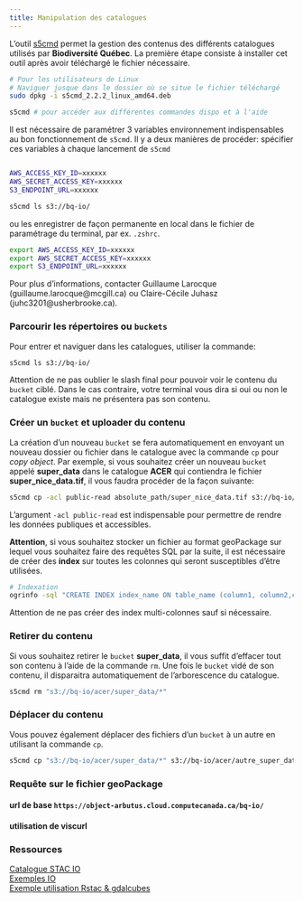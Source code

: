 ```yaml
---
title: Manipulation des catalogues
---
```


L'outil [s5cmd](https://github.com/peak/s5cmd) permet la gestion des contenus des différents catalogues utilisés par **Biodiversité Québec**. La première étape consiste à installer cet outil après avoir téléchargé le fichier nécessaire.

```bash
# Pour les utilisateurs de Linux
# Naviguer jusque dans le dossier où se situe le fichier téléchargé
sudo dpkg -i s5cmd_2.2.2_linux_amd64.deb

s5cmd # pour accéder aux différentes commandes dispo et à l'aide

```

Il est nécessaire de paramétrer 3 variables environnement indispensables au bon fonctionnement de `s5cmd`. Il y a deux manières de procéder: spécifier ces variables à chaque lancement de `s5cmd`

```bash

AWS_ACCESS_KEY_ID=xxxxxx
AWS_SECRET_ACCESS_KEY=xxxxxx
S3_ENDPOINT_URL=xxxxxx

s5cmd ls s3://bq-io/
```

 ou les enregistrer de façon permanente en local dans le fichier de paramétrage du terminal, par ex. `.zshrc`. 

 ```bash
export AWS_ACCESS_KEY_ID=xxxxxx
export AWS_SECRET_ACCESS_KEY=xxxxxx
export S3_ENDPOINT_URL=xxxxxx
```

Pour plus d'informations, contacter Guillaume Larocque (guillaume.larocque@mcgill.ca) ou Claire-Cécile Juhasz (juhc3201@usherbrooke.ca).

### Parcourir les répertoires ou `buckets`
Pour entrer et naviguer dans les catalogues, utiliser la commande:
```bash
s5cmd ls s3://bq-io/
```
Attention de ne pas oublier le slash final pour pouvoir voir le contenu du `bucket` ciblé. Dans le cas contraire, votre terminal vous dira si oui ou non le catalogue existe mais ne présentera pas son contenu.

### Créer un `bucket` et uploader du contenu

La création d'un nouveau `bucket` se fera automatiquement en envoyant un nouveau dossier ou fichier dans le catalogue avec la commande `cp` pour *copy object*. Par exemple, si vous souhaitez créer un nouveau `bucket` appelé **super_data** dans le catalogue **ACER** qui contiendra le fichier **super_nice_data.tif**, il vous faudra procéder de la façon suivante:

```bash
s5cmd cp -acl public-read absolute_path/super_nice_data.tif s3://bq-io/acer/super_data/
```
L'argument `-acl public-read` est indispensable pour permettre de rendre les données publiques et accessibles.

**Attention**, si vous souhaitez stocker un fichier au format geoPackage sur lequel vous souhaitez faire des requêtes SQL par la suite, il est nécessaire de créer des **index** sur toutes les colonnes qui seront susceptibles d'être utilisées.

```bash
# Indexation
ogrinfo -sql "CREATE INDEX index_name ON table_name (column1, column2,columnN...)" my_geopackage.gpkg

```

Attention de ne pas créer des index multi-colonnes sauf si nécessaire.

### Retirer du contenu

Si vous souhaitez retirer le `bucket` **super_data**, il vous suffit d'effacer tout son contenu à l'aide de la commande `rm`. Une fois le `bucket` vidé de son contenu, il disparaitra automatiquement de l'arborescence du catalogue.

```bash
s5cmd rm "s3://bq-io/acer/super_data/*"
```

### Déplacer du contenu

Vous pouvez également déplacer des fichiers d'un `bucket` à un autre en utilisant la commande `cp`. 

```bash
s5cmd cp "s3://bq-io/acer/super_data/*" s3://bq-io/acer/autre_super_data/
```

### Requête sur le fichier geoPackage
#### url de base `https://object-arbutus.cloud.computecanada.ca/bq-io/`

#### utilisation de viscurl

### Ressources

[Catalogue STAC IO](https://github.com/BiodiversiteQuebec/io-data)  
[Exemples IO](https://github.com/BiodiversiteQuebec/io-data/tree/main/bqio/datasets)  
[Exemple utilisation Rstac & gdalcubes](https://github.com/BiodiversiteQuebec/io-data/blob/main/R/example_scripts.Rmd)
